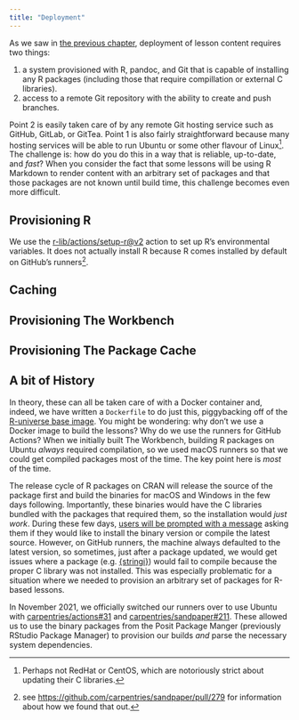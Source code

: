 ```yaml
---
title: "Deployment"
---
```


As we saw in [the previous chapter](intro.html), deployment of lesson content
requires two things:

1. a system provisioned with R, pandoc, and Git that is capable of installing
   any R packages (including those that require compillation or external C
   libraries).
2. access to a remote Git repository with the ability to create and push
   branches.

Point 2 is easily taken care of by any remote Git hosting service such as
GitHub, GitLab, or GitTea. Point 1 is also fairly straightforward because many
hosting services will be able to run Ubuntu or some other flavour of
Linux[^centos]. The challenge is: how do you do this in a way that is reliable,
up-to-date, and _fast_? When you consider the fact that some lessons will be
using R Markdown to render content with an arbitrary set of packages and that
those packages are not known until build time, this challenge becomes even more
difficult. 


## Provisioning R

We use the [r-lib/actions/setup-r@v2](https://github.com/r-lib/actions) action
to set up R's environmental variables. It does not actually install R because
R comes installed by default on GitHub's runners[^provision-r].

[^centos]: Perhaps not RedHat or CentOS, which are notoriously strict about
  updating their C libraries.
[^provision-r]: see <https://github.com/carpentries/sandpaper/pull/279> for
  information about how we found that out. 

## Caching


## Provisioning The Workbench

## Provisioning The Package Cache

## A bit of History

In theory, these can all be taken care of with a Docker container and, indeed,
we have written a `Dockerfile` to do just this, piggybacking off of the
[R-universe base image][rubi]. You might be wondering: why don't we use a Docker
image to build the lessons? Why do we use the runners for GitHub Actions? When
we initially built The Workbench, building R packages on Ubuntu _always_
required compilation, so we used macOS runners so that we could get compiled
packages most of the time. The key point here is _most_ of the time. 

The release cycle of R packages on CRAN will release the source of the package
first and build the binaries for macOS and Windows in the few days following.
Importantly, these binaries would have the C libraries bundled with the packages
that required them, so the installation would _just work_. During these few
days, [users will be prompted with a message][pkg-prompt] asking them if they
would like to install the binary version or compile the latest source. However,
on GitHub runners, the machine always defaulted to the latest version, so
sometimes, just after a package updated, we would get issues where a package
(e.g. [{stringi}]) would fail to compile because the proper C library was not
installed. This was especially problematic for a situation where we needed to 
provision an arbitrary set of packages for R-based lessons. 

In November 2021, we officially switched our runners over to use Ubuntu with
[carpentries/actions#31](https://github.com/carpentries/actions/pull/31) and
[carpentries/sandpaper#211](https://github.com/carpentries/sandpaper/pull/211).
These allowed us to use the binary packages from the Posit Package Manger
(previously RStudio Package Manager) to provision our builds _and_ parse the
necessary system dependencies.


[rubi]: https://github.com/r-universe-org/base-image/tree/master 
[pkg-prompt]: https://ropensci.org/blog/2023/08/01/r-universe-and-cran/#alt-cran
[{stringi}]: https://cran.r-project.org/package=stringi
